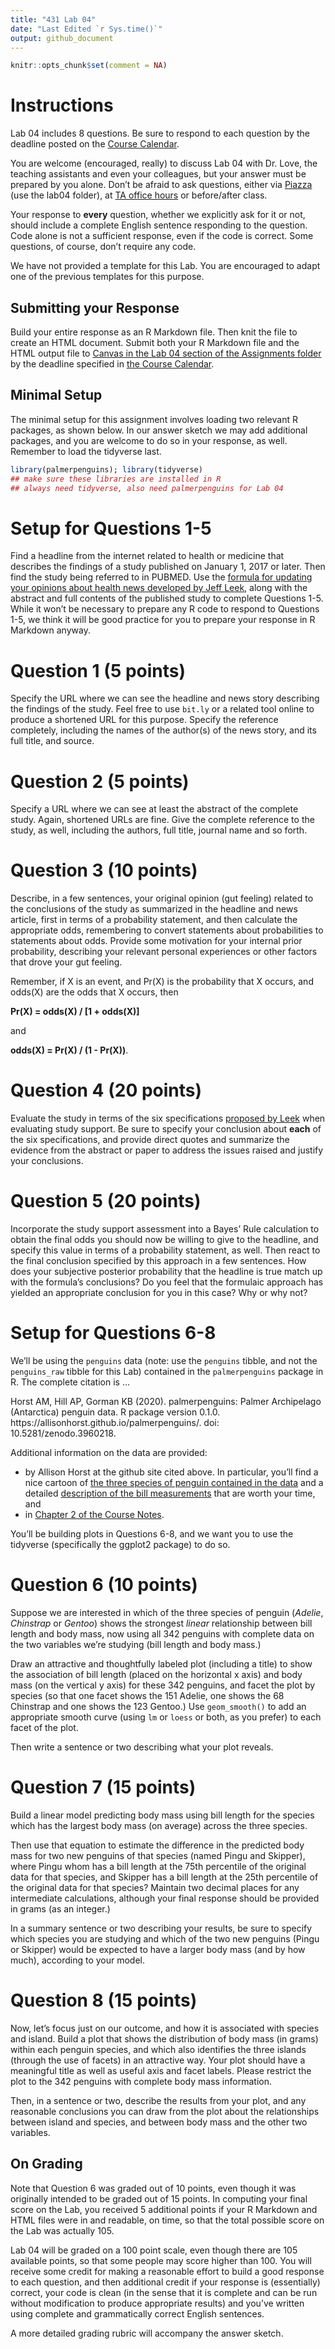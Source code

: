 ---
title: "431 Lab 04"
date: "Last Edited `r Sys.time()`"
output: github_document
---

```{r setup, include=FALSE}
knitr::opts_chunk$set(comment = NA)
```

# Instructions

Lab 04 includes 8 questions. Be sure to respond to each question by the deadline posted on the [Course Calendar](https://thomaselove.github.io/431/calendar.html). 

You are welcome (encouraged, really) to discuss Lab 04 with Dr. Love, the teaching assistants and even your colleagues, but your answer must be prepared by you alone. Don't be afraid to ask questions, either via [Piazza](https://piazza.com/case/fall2020/pqhs431) (use the lab04 folder), at [TA office hours](https://thomaselove.github.io/431/contact.html) or before/after class.

Your response to **every** question, whether we explicitly ask for it or not, should include a complete English sentence responding to the question. Code alone is not a sufficient response, even if the code is correct. Some questions, of course, don't require any code.

We have not provided a template for this Lab. You are encouraged to adapt one of the previous templates for this purpose.

## Submitting your Response

Build your entire response as an R Markdown file. Then knit the file to create an HTML document. Submit both your R Markdown file and the HTML output file to [Canvas in the Lab 04 section of the Assignments folder](https://canvas.case.edu) by the deadline specified in [the Course Calendar](https://thomaselove.github.io/431/calendar.html).

## Minimal Setup

The minimal setup for this assignment involves loading two relevant R packages, as shown below. In our answer sketch we may add additional packages, and you are welcome to do so in your response, as well. Remember to load the tidyverse last.

```{r, message = FALSE}
library(palmerpenguins); library(tidyverse)
## make sure these libraries are installed in R
## always need tidyverse, also need palmerpenguins for Lab 04
```

# Setup for Questions 1-5

Find a headline from the internet related to health or medicine that describes the findings of a study published on January 1, 2017 or later. Then find the study being referred to in PUBMED. Use the [formula for updating your opinions about health news developed by Jeff Leek](http://fivethirtyeight.com/features/a-formula-for-decoding-health-news/), along with the abstract and full contents of the published study to complete Questions 1-5. While it won't be necessary to prepare any R code to respond to Questions 1-5, we think it will be good practice for you to prepare your response in R Markdown anyway.

# Question 1 (5 points)

Specify the URL where we can see the headline and news story describing the findings of the study. Feel free to use `bit.ly` or a related tool online to produce a shortened URL for this purpose. Specify the reference completely, including the names of the author(s) of the news story, and its full title, and source.

# Question 2 (5 points)

Specify a URL where we can see at least the abstract of the complete study. Again, shortened URLs are fine. Give the complete reference to the study, as well, including the authors, full title, journal name and so forth. 

# Question 3 (10 points)

Describe, in a few sentences, your original opinion (gut feeling) related to the conclusions of the study as summarized in the headline and news article, first in terms of a probability statement, and then calculate the appropriate odds, remembering to convert statements about probabilities to statements about odds. Provide some motivation for your internal prior probability, describing your relevant personal experiences or other factors that drove your gut feeling.

Remember, if X is an event, and Pr(X) is the probability that X occurs, and odds(X) are the odds that X occurs, then 

**Pr(X) = odds(X) / [1 + odds(X)]**

and 

**odds(X) = Pr(X) / (1 - Pr(X))**.

# Question 4 (20 points)

Evaluate the study in terms of the six specifications [proposed by Leek](http://fivethirtyeight.com/features/a-formula-for-decoding-health-news/) when evaluating study support. Be sure to specify your conclusion about **each** of the six specifications, and provide direct quotes and summarize the evidence from the abstract or paper to address the issues raised and justify your conclusions.

# Question 5 (20 points)

Incorporate the study support assessment into a Bayes' Rule calculation to obtain the final odds you should now be willing to give to the headline, and specify this value in terms of a probability statement, as well. Then react to the final conclusion specified by this approach in a few sentences. How does your subjective posterior probability that the headline is true match up with the formula's conclusions? Do you feel that the formulaic approach has yielded an appropriate conclusion for you in this case? Why or why not?

# Setup for Questions 6-8

We'll be using the `penguins` data (note: use the `penguins` tibble, and not the `penguins_raw` tibble for this Lab) contained in the `palmerpenguins` package in R. The complete citation is ...

Horst AM, Hill AP, Gorman KB (2020). palmerpenguins: Palmer Archipelago (Antarctica) penguin data. R package version 0.1.0. https://allisonhorst.github.io/palmerpenguins/. doi: 10.5281/zenodo.3960218.

Additional information on the data are provided:

- by Allison Horst at the github site cited above. In particular, you'll find a nice cartoon of [the three species of penguin contained in the data](https://github.com/allisonhorst/palmerpenguins#meet-the-palmer-penguins) and a detailed [description of the bill measurements](https://github.com/allisonhorst/palmerpenguins#bill-dimensions) that are worth your time, and
- in [Chapter 2 of the Course Notes](https://thomaselove.github.io/431-notes/looking-at-the-palmer-penguins.html).

You'll be building plots in Questions 6-8, and we want you to use the tidyverse (specifically the ggplot2 package) to do so. 

# Question 6 (10 points)

Suppose we are interested in which of the three species of penguin (*Adelie*, *Chinstrap* or *Gentoo*) shows the strongest *linear* relationship between bill length and body mass, now using all 342 penguins with complete data on the two variables we're studying (bill length and body mass.) 

Draw an attractive and thoughtfully labeled plot (including a title) to show the association of bill length (placed on the horizontal x axis) and body mass (on the vertical y axis) for these 342 penguins, and facet the plot by species (so that one facet shows the 151 Adelie, one shows the 68 Chinstrap and one shows the 123 Gentoo.) Use `geom_smooth()` to add an appropriate smooth curve (using `lm` or `loess` or both, as you prefer) to each facet of the plot.

Then write a sentence or two describing what your plot reveals.

# Question 7 (15 points)

Build a linear model predicting body mass using bill length for the species which has the largest body mass (on average) across the three species. 

Then use that equation to estimate the difference in the predicted body mass for two new penguins of that species (named Pingu and Skipper), where Pingu whom has a bill length at the 75th percentile of the original data for that species, and Skipper has a bill length at the 25th percentile of the original data for that species? Maintain two decimal places for any intermediate calculations, although your final response should be provided in grams (as an integer.)

In a summary sentence or two describing your results, be sure to specify which species you are studying and which of the two new penguins (Pingu or Skipper) would be expected to have a larger body mass (and by how much), according to your model.

# Question 8 (15 points)

Now, let's focus just on our outcome, and how it is associated with species and island. Build a plot that shows the distribution of body mass (in grams) within each penguin species, and which also identifies the three islands (through the use of facets) in an attractive way. Your plot should have a meaningful title as well as useful axis and facet labels. Please restrict the plot to the 342 penguins with complete body mass information. 

Then, in a sentence or two, describe the results from your plot, and any reasonable conclusions you can draw from the plot about the relationships between island and species, and between body mass and the other two variables.

## On Grading 

Note that Question 6 was graded out of 10 points, even though it was originally intended to be graded out of 15 points. In computing your final score on the Lab, you received 5 additional points if your R Markdown and HTML files were in and readable, on time, so that the total possible score on the Lab was actually 105.

Lab 04 will be graded on a 100 point scale, even though there are 105 available points, so that some people may score higher than 100. You will receive some credit for making a reasonable effort to build a good response to each question, and then additional credit if your response is (essentially) correct, your code is clean (in the sense that it is complete and can be run without modification to produce appropriate results) and you've written using complete and grammatically correct English sentences. 

A more detailed grading rubric will accompany the answer sketch.
